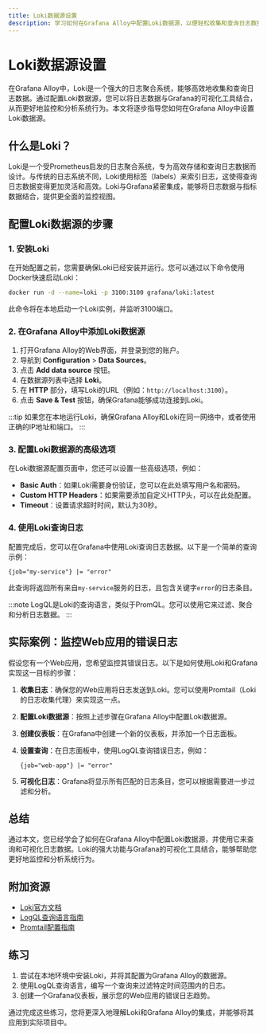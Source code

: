 ```yaml
---
title: Loki数据源设置
description: 学习如何在Grafana Alloy中配置Loki数据源，以便轻松收集和查询日志数据。本文适合初学者，包含详细的步骤和实际案例。
---
```


# Loki数据源设置

在Grafana Alloy中，Loki是一个强大的日志聚合系统，能够高效地收集和查询日志数据。通过配置Loki数据源，您可以将日志数据与Grafana的可视化工具结合，从而更好地监控和分析系统行为。本文将逐步指导您如何在Grafana Alloy中设置Loki数据源。

## 什么是Loki？

Loki是一个受Prometheus启发的日志聚合系统，专为高效存储和查询日志数据而设计。与传统的日志系统不同，Loki使用标签（labels）来索引日志，这使得查询日志数据变得更加灵活和高效。Loki与Grafana紧密集成，能够将日志数据与指标数据结合，提供更全面的监控视图。

## 配置Loki数据源的步骤

### 1. 安装Loki

在开始配置之前，您需要确保Loki已经安装并运行。您可以通过以下命令使用Docker快速启动Loki：

```bash
docker run -d --name=loki -p 3100:3100 grafana/loki:latest
```

此命令将在本地启动一个Loki实例，并监听3100端口。

### 2. 在Grafana Alloy中添加Loki数据源

1. 打开Grafana Alloy的Web界面，并登录到您的账户。
2. 导航到 **Configuration** > **Data Sources**。
3. 点击 **Add data source** 按钮。
4. 在数据源列表中选择 **Loki**。
5. 在 **HTTP** 部分，填写Loki的URL（例如：`http://localhost:3100`）。
6. 点击 **Save & Test** 按钮，确保Grafana能够成功连接到Loki。

:::tip
如果您在本地运行Loki，确保Grafana Alloy和Loki在同一网络中，或者使用正确的IP地址和端口。
:::

### 3. 配置Loki数据源的高级选项

在Loki数据源配置页面中，您还可以设置一些高级选项，例如：

- **Basic Auth**：如果Loki需要身份验证，您可以在此处填写用户名和密码。
- **Custom HTTP Headers**：如果需要添加自定义HTTP头，可以在此处配置。
- **Timeout**：设置请求超时时间，默认为30秒。

### 4. 使用Loki查询日志

配置完成后，您可以在Grafana中使用Loki查询日志数据。以下是一个简单的查询示例：

```logql
{job="my-service"} |= "error"
```

此查询将返回所有来自`my-service`服务的日志，且包含关键字`error`的日志条目。

:::note
LogQL是Loki的查询语言，类似于PromQL。您可以使用它来过滤、聚合和分析日志数据。
:::

## 实际案例：监控Web应用的错误日志

假设您有一个Web应用，您希望监控其错误日志。以下是如何使用Loki和Grafana实现这一目标的步骤：

1. **收集日志**：确保您的Web应用将日志发送到Loki。您可以使用Promtail（Loki的日志收集代理）来实现这一点。
2. **配置Loki数据源**：按照上述步骤在Grafana Alloy中配置Loki数据源。
3. **创建仪表板**：在Grafana中创建一个新的仪表板，并添加一个日志面板。
4. **设置查询**：在日志面板中，使用LogQL查询错误日志，例如：

   ```logql
   {job="web-app"} |= "error"
   ```

5. **可视化日志**：Grafana将显示所有匹配的日志条目，您可以根据需要进一步过滤和分析。

## 总结

通过本文，您已经学会了如何在Grafana Alloy中配置Loki数据源，并使用它来查询和可视化日志数据。Loki的强大功能与Grafana的可视化工具结合，能够帮助您更好地监控和分析系统行为。

## 附加资源

- [Loki官方文档](https://grafana.com/docs/loki/latest/)
- [LogQL查询语言指南](https://grafana.com/docs/loki/latest/logql/)
- [Promtail配置指南](https://grafana.com/docs/loki/latest/clients/promtail/)

## 练习

1. 尝试在本地环境中安装Loki，并将其配置为Grafana Alloy的数据源。
2. 使用LogQL查询语言，编写一个查询来过滤特定时间范围内的日志。
3. 创建一个Grafana仪表板，展示您的Web应用的错误日志趋势。

通过完成这些练习，您将更深入地理解Loki和Grafana Alloy的集成，并能够将其应用到实际项目中。